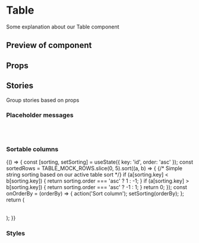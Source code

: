 


<Meta title="Table" component={Table} />

# Table

Some explanation about our Table component

## Preview of component

<Preview>
	<Story name='Base'>
		<Table columns={TABLE_MOCK_COLUMNS} rows={TABLE_MOCK_ROWS.slice(0, 5)}/>
	</Story>
</Preview>

## Props

<Props of={Table} />

## Stories

Group stories based on props

### Placeholder messages

<Preview isColumn>
	<Story name='Loading'>
		<Table loading />
	</Story>
	<Story name='No columns'>
		<Table rows={[]} />
	</Story>
	<Story name='No data'>
		<Table columns={TABLE_MOCK_COLUMNS} />
	</Story>
</Preview>

### Sortable columns

<Preview>
	<Story name='Sortable'>
		{() => {
			const [sorting, setSorting] = useState({ key: 'id', order: 'asc' });
			const sortedRows = TABLE_MOCK_ROWS.slice(0, 5).sort((a, b) => {
				{/* Simple string sorting based on our active table sort */}
				if (a[sorting.key] < b[sorting.key]) {
					return sorting.order === 'asc' ? 1 : -1;
				}
				if (a[sorting.key] > b[sorting.key]) {
					return sorting.order === 'asc' ? -1 : 1;
				}
				return 0;
			});
			const onOrderBy = (orderBy) => {
				action('Sort column');
				setSorting(orderBy);
			};
			return (
				<Table
					columns={TABLE_MOCK_COLUMNS}
					rows={sortedRows}
					activeSorting={sorting}
					orderBy={setSorting}
				/>
			);
		}}
	</Story>
</Preview>

### Styles

<Preview isColumn>
	<Story name='No stripes'>
		<Table columns={TABLE_MOCK_COLUMNS} rows={TABLE_MOCK_ROWS.slice(0, 4)} striped={false} />
	</Story>
	<Story name='Primary head'>
		<Table columns={TABLE_MOCK_COLUMNS} rows={TABLE_MOCK_ROWS.slice(0, 2)} type="primary" />
	</Story>
	<Story name='Secondary head'>
		<Table columns={TABLE_MOCK_COLUMNS} rows={TABLE_MOCK_ROWS.slice(0, 2)} type="secondary" />
	</Story>
</Preview>
